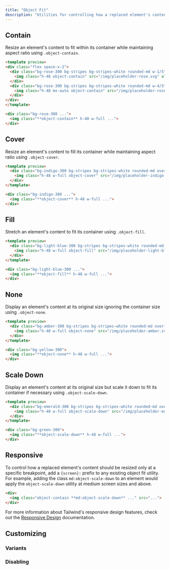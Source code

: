 ```yaml
---
title: "Object Fit"
description: "Utilities for controlling how a replaced element's content should be resized."
---
```




## Contain

Resize an element's content to fit within its container while maintaining aspect ratio using `.object-contain`.

```html rose
<template preview>
<div class="flex space-x-2">
  <div class="bg-rose-300 bg-stripes bg-stripes-white rounded-md w-1/5">
    <img class="h-48 object-contain" src="/img/placeholder-rose.svg" alt="">
  </div>
  <div class="bg-rose-300 bg-stripes bg-stripes-white rounded-md w-4/5">
    <img class="h-48 mx-auto object-contain" src="/img/placeholder-rose.svg" alt="">
  </div>
</div>
</template>

<div class="bg-rose-300 ...">
  <img class="**object-contain** h-48 w-full ...">
</div>
```

## Cover

Resize an element's content to fill its container while maintaining aspect ratio using `.object-cover`.

```html indigo
<template preview>
  <div class="bg-indigo-300 bg-stripes bg-stripes-white rounded-md overflow-hidden">
    <img class="h-48 w-full object-cover" src="/img/placeholder-indigo.svg" alt="">
  </div>
</template>

<div class="bg-indigo-300 ...">
  <img class="**object-cover** h-48 w-full ...">
</div>
```

## Fill

Stretch an element's content to fit its container using `.object-fill`.

```html lightBlue
<template preview>
  <div class="bg-light-blue-300 bg-stripes bg-stripes-white rounded-md overflow-hidden">
    <img class="h-48 w-full object-fill" src="/img/placeholder-light-blue.svg" alt="">
  </div>
</template>

<div class="bg-light-blue-300 ...">
  <img class="**object-fill** h-48 w-full ...">
</div>
```

## None

Display an element's content at its original size ignoring the container size using `.object-none`.

```html amber
<template preview>
  <div class="bg-amber-300 bg-stripes bg-stripes-white rounded-md overflow-hidden">
    <img class="h-48 w-full object-none" src="/img/placeholder-amber.svg" alt="">
  </div>
</template>

<div class="bg-yellow-300">
  <img class="**object-none** h-48 w-full ...">
</div>
```

## Scale Down

Display an element's content at its original size but scale it down to fit its container if necessary using `.object-scale-down`.

```html emerald
<template preview>
  <div class="bg-emerald-300 bg-stripes bg-stripes-white rounded-md overflow-hidden">
    <img class="h-48 w-full object-scale-down" src="/img/placeholder-emerald.svg" alt="">
  </div>
</template>

<div class="bg-green-300">
  <img class="**object-scale-down** h-48 w-full ...">
</div>
```

## Responsive

To control how a replaced element's content should be resized only at a specific breakpoint, add a `{screen}:` prefix to any existing object fit utility. For example, adding the class `md:object-scale-down` to an element would apply the `object-scale-down` utility at medium screen sizes and above.

```html
<div>
  <img class="object-contain **md:object-scale-down** ..." src="...">
</div>
```

For more information about Tailwind's responsive design features, check out the [Responsive Design](/docs/responsive-design) documentation.

## Customizing

### Variants

<Variants plugin="objectFit" name="object-fit" />

### Disabling

<Disabling plugin="objectFit" name="object-fit" />
